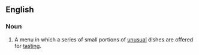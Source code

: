 ==English==

===Noun===
{{en-noun}}

# A menu in which a series of small portions of [[unusual]] dishes are offered for [[tasting]].